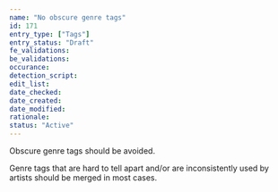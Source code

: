 ```yaml
---
name: "No obscure genre tags"
id: 171
entry_type: ["Tags"]
entry_status: "Draft"
fe_validations:
be_validations:
occurance:
detection_script:
edit_list:
date_checked:
date_created:
date_modified:
rationale:
status: "Active"
---
```


Obscure genre tags should be avoided. 

Genre tags that are hard to tell apart and/or are inconsistently used by artists should be merged in most cases.
